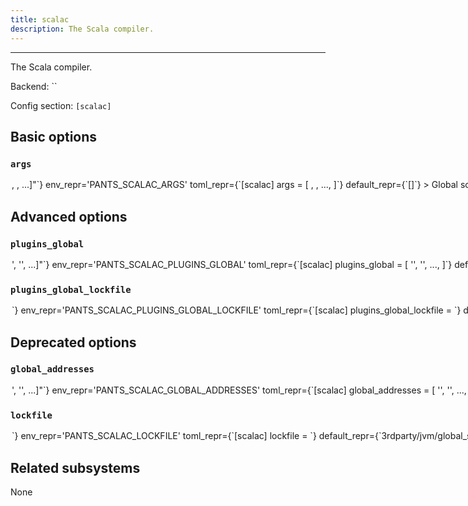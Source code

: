 ```yaml
---
title: scalac
description: The Scala compiler.
---
```



---

The Scala compiler.

Backend: <span className="color--primary">``</span>

Config section: <span className="color--primary">`[scalac]`</span>

<span className={styles.options}>

## Basic options

### `args`

<Option
  cli_repr={`--scalac-args="[<shell_str>, <shell_str>, ...]"`}
  env_repr='PANTS_SCALAC_ARGS'
  toml_repr={`[scalac]
args = [
    <shell_str>,
    <shell_str>,
    ...,
]`}
  default_repr={`[]`}
>

Global `scalac` compiler flags, e.g. `--scalac-args='-encoding UTF-8'`.

</Option>

## Advanced options

### `plugins_global`

<Option
  cli_repr={`--scalac-plugins-global="['<str>', '<str>', ...]"`}
  env_repr='PANTS_SCALAC_PLUGINS_GLOBAL'
  toml_repr={`[scalac]
plugins_global = [
    '<str>',
    '<str>',
    ...,
]`}
  default_repr={`[]`}
>

A list of addresses of `scalac_plugin` targets which should be used for compilation of all Scala targets in a build.

</Option>

### `plugins_global_lockfile`

<Option
  cli_repr={`--scalac-plugins-global-lockfile=<str>`}
  env_repr='PANTS_SCALAC_PLUGINS_GLOBAL_LOCKFILE'
  toml_repr={`[scalac]
plugins_global_lockfile = <str>`}
  default_repr={`3rdparty/jvm/global_scalac_plugins.lock`}
>

The filename of a lockfile for global plugins.

</Option>

## Deprecated options

### `global_addresses`

<Option
  cli_repr={`--scalac-global="['<str>', '<str>', ...]"`}
  env_repr='PANTS_SCALAC_GLOBAL_ADDRESSES'
  toml_repr={`[scalac]
global_addresses = [
    '<str>',
    '<str>',
    ...,
]`}
  default_repr={`[]`}
  removal_version='2.10.0.dev0'
  removal_hint={'Use `--plugins-global`, which behaves the same.'}
>

A list of addresses of `scalac_plugin` targets which should be used for compilation of all Scala targets in a build.

</Option>

### `lockfile`

<Option
  cli_repr={`--scalac-lockfile=<str>`}
  env_repr='PANTS_SCALAC_LOCKFILE'
  toml_repr={`[scalac]
lockfile = <str>`}
  default_repr={`3rdparty/jvm/global_scalac_plugins.lockfile`}
  removal_version='2.10.0.dev0'
  removal_hint={'Use `--plugins-global-lockfile`, which behaves the same.'}
>

The filename of a lockfile for global plugins.

</Option>

## Related subsystems

None

</span>
